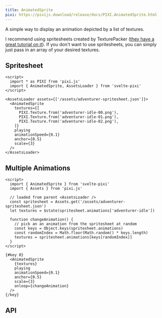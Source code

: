 ```yaml
---
title: AnimatedSprite
pixi: https://pixijs.download/release/docs/PIXI.AnimatedSprite.html
---
```


A simple way to display an animation depicted by a list of textures.

I recommend using spritesheets created by TexturePacker ([they have a great tutorial on it](https://www.codeandweb.com/texturepacker/tutorials/how-to-create-sprite-sheets-and-animations-with-pixijs5)). 
If you don't want to use spritesheets, you can simply just pass in an array of your desired textures.

## Spritesheet

```svelte livee
<script>
  import * as PIXI from 'pixi.js'
  import { AnimatedSprite, AssetsLoader } from 'svelte-pixi'
</script>

<AssetsLoader assets={['/assets/adventurer-spritesheet.json']}>
  <AnimatedSprite
    textures={[
      PIXI.Texture.from('adventurer-idle-00.png'),
      PIXI.Texture.from('adventurer-idle-01.png'),
      PIXI.Texture.from('adventurer-idle-02.png'),
    ]}
    playing
    animationSpeed={0.1}
    anchor={0.5}
    scale={3}
  />
</AssetsLoader>
```

## Multiple Animations

```svelte live assets=["/assets/adventurer-spritesheet.json"]
<script>
  import { AnimatedSprite } from 'svelte-pixi'
  import { Assets } from 'pixi.js'

  // loaded from parent <AssetsLoader />
  const spritesheet = Assets.get('/assets/adventurer-spritesheet.json')
  let textures = $state(spritesheet.animations['adventurer-idle'])

  function changeAnimation() {
    // pick an an animation from the spritesheet at random
    const keys = Object.keys(spritesheet.animations)
    const randomIndex = Math.floor(Math.random() * keys.length)
    textures = spritesheet.animations[keys[randomIndex]]
  }
</script>

{#key 0}
  <AnimatedSprite
    {textures}
    playing
    animationSpeed={0.1}
    anchor={0.5}
    scale={3}
    onloop={changeAnimation}
  />
{/key}
```

## API

<ComponentAPI component="AnimatedSprite.svelte" />
